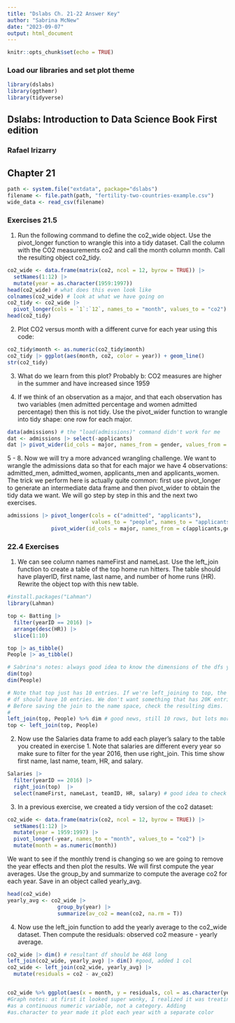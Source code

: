 ```yaml
---
title: "Dslabs Ch. 21-22 Answer Key"
author: "Sabrina McNew"
date: "2023-09-07"
output: html_document
---
```


```r
knitr::opts_chunk$set(echo = TRUE)
```

### Load our libraries and set plot theme
```r
library(dslabs)
library(ggthemr)
library(tidyverse)
```

## Dslabs: Introduction to Data Science Book First edition
### Rafael Irizarry

## Chapter 21

```r
path <- system.file("extdata", package="dslabs")
filename <- file.path(path, "fertility-two-countries-example.csv")
wide_data <- read_csv(filename)
```

### Exercises 21.5
1. Run the following command to define the co2_wide object. Use the pivot_longer function to wrangle this into a tidy dataset. Call the column with the CO2 measurements co2 and call the month column month. Call the resulting object co2_tidy.

```r

co2_wide <- data.frame(matrix(co2, ncol = 12, byrow = TRUE)) |> 
  setNames(1:12) |>
  mutate(year = as.character(1959:1997))
head(co2_wide) # what does this even look like 
colnames(co2_wide) # look at what we have going on 
co2_tidy <- co2_wide |> 
  pivot_longer(cols = `1`:`12`, names_to = "month", values_to = "co2") 
head(co2_tidy)
```
2. Plot CO2 versus month with a different curve for each year using this code:
```r
co2_tidy$month <- as.numeric(co2_tidy$month)
co2_tidy |> ggplot(aes(month, co2, color = year)) + geom_line()
str(co2_tidy)
```
3. What do we learn from this plot?
Probably b: CO2 measures are higher in the summer and have increased since 1959

4. If we think of an observation as a major, and that each observation has two variables (men admitted percentage and women admitted percentage) then this is not tidy. Use the pivot_wider function to wrangle into tidy shape: one row for each major.
```r
data(admissions) # the "load(admissions)" command didn't work for me
dat <- admissions |> select(-applicants)
dat |> pivot_wider(id_cols = major, names_from = gender, values_from = admitted) %>% head

```
5 - 8. Now we will try a more advanced wrangling challenge. We want to wrangle the admissions data so that for each major we have 4 observations: admitted_men, admitted_women, applicants_men and applicants_women. The trick we perform here is actually quite common: first use pivot_longer to generate an intermediate data frame and then pivot_wider to obtain the tidy data we want. We will go step by step in this and the next two exercises.

```r
admissions |> pivot_longer(cols = c("admitted", "applicants"), 
                           values_to = "people", names_to = "applicants")  |> 
              pivot_wider(id_cols = major, names_from = c(applicants,gender), values_from = people ) %>% head
```
### 22.4 Exercises

1. We can see column names nameFirst and nameLast. Use the left_join function to create a table of the top home run hitters. The table should have playerID, first name, last name, and number of home runs (HR). Rewrite the object top with this new table.
```r
#install.packages("Lahman")
library(Lahman)

top <- Batting |> 
  filter(yearID == 2016) |>
  arrange(desc(HR)) |>
  slice(1:10)

top |> as_tibble()
People |> as_tibble()

# Sabrina's notes: always good idea to know the dimensions of the dfs you're joining
dim(top)
dim(People)

# Note that top just has 10 entries. If we're left_joining to top, the resultant
# df should have 10 entries. We don't want something that has 20K entries. 
# Before saving the join to the name space, check the resulting dims. 
#
left_join(top, People) %>% dim # good news, still 10 rows, but lots more cols
top <- left_join(top, People)
```

2. Now use the Salaries data frame to add each player’s salary to the table you created in exercise 1. Note that salaries are different every year so make sure to filter for the year 2016, then use right_join. This time show first name, last name, team, HR, and salary.
```r
Salaries |> 
  filter(yearID == 2016) |> 
  right_join(top)  |>  
  select(nameFirst, nameLast, teamID, HR, salary) # good idea to check dims before assigning

```
3. In a previous exercise, we created a tidy version of the co2 dataset:
```r
co2_wide <- data.frame(matrix(co2, ncol = 12, byrow = TRUE)) |> 
  setNames(1:12) |>
  mutate(year = 1959:1997) |>
  pivot_longer(-year, names_to = "month", values_to = "co2") |>
  mutate(month = as.numeric(month))
```

We want to see if the monthly trend is changing so we are going to remove the year effects and then plot the results. We will first compute the year averages. Use the group_by and summarize to compute the average co2 for each year. Save in an object called yearly_avg.

```r
head(co2_wide)
yearly_avg <- co2_wide |> 
                group_by(year) |> 
                summarize(av_co2 = mean(co2, na.rm = T))
```

4. Now use the left_join function to add the yearly average to the co2_wide dataset. Then compute the residuals: observed co2 measure - yearly average.
```r
co2_wide |> dim() # resultant df should be 468 long
left_join(co2_wide, yearly_avg) |> dim() #good, added 1 col
co2_wide <- left_join(co2_wide, yearly_avg) |> 
  mutate(residuals = co2 - av_co2)


co2_wide %>% ggplot(aes(x = month, y = residuals, col = as.character(year))) + geom_line()
#Graph notes: at first it looked super wonky, I realized it was treating year
#as a continuous numeric variable, not a category. Adding
#as.character to year made it plot each year with a separate color 
```

